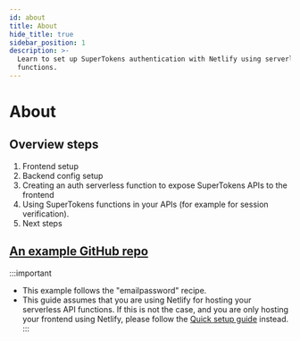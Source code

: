 ```yaml
---
id: about
title: About
hide_title: true
sidebar_position: 1
description: >-
  Learn to set up SuperTokens authentication with Netlify using serverless
  functions.
---
```


# About

## Overview steps

1. Frontend setup
2. Backend config setup
3. Creating an auth serverless function to expose SuperTokens APIs to the frontend
4. Using SuperTokens functions in your APIs (for example for session verification).
5. Next steps

## [An example GitHub repo](https://github.com/supertokens/supertokens-auth-react/tree/master/examples/with-netlify) 

:::important
- This example follows the "emailpassword" recipe.
- This guide assumes that you are using Netlify for hosting your serverless API functions. If this is not the case, and you are only hosting your frontend using Netlify, please follow the [Quick setup guide](/docs/quickstart/frontend-setup) instead.
:::
